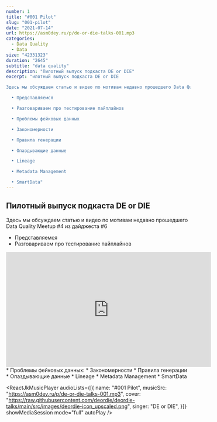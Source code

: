 ```yaml
---
number: 1
title: "#001 Pilot"
slug: "001-pilot"
date: "2021-07-14"
url: https://asm0dey.ru/p/de-or-die-talks-001.mp3
categories:
  - Data Quality
  - Data
size: "42331323"
duration: "2645"
subtitle: "data quality"
description: "Пилотный выпуск подкаста DE or DIE"
excerpt: "илотный выпуск подкаста DE or DIE

Здесь мы обсуждаем статью и видео по мотивам недавно прошедшего Data Quality Meetup #4 из дайджеста #6

  • Представляемся

  • Разговариваем про тестирование пайплайнов

  • Проблемы фейковых данных

  • Закономерности

  • Правила генерации

  • Опаздывающие данные

  • Lineage

  • Metadata Management

  • SmartData"
---
```


## Пилотный выпуск подкаста DE or DIE

Здесь мы обсуждаем статью и видео по мотивам недавно прошедшего <OutboundLink href="https://www.datafold.com/blog/data-quality-meetup-4/">Data Quality Meetup #4</OutboundLink> из <OutboundLink href="https://digest.deordie.org/06_Pipeline_vibes//">дайджеста #6</OutboundLink>

* Представляемся
* Разговариваем про тестирование пайплайнов
<iframe width="560" height="315" src="https://www.youtube.com/embed/W2MWf2uepqk" title="YouTube video player"
        frameborder="0" allow="accelerometer; autoplay; clipboard-write; encrypted-media; gyroscope; picture-in-picture"
        allowfullscreen></iframe>
* Проблемы фейковых данных:
* Закономерности
* Правила генерации
* Опаздывающие данные
* Lineage
* Metadata Management
* <OutboundLink href="//smartdataconf.ru///">SmartData</OutboundLink>

<ReactJkMusicPlayer
  audioLists={[{
    name: "#001 Pilot",
    musicSrc: "https://asm0dey.ru/p/de-or-die-talks-001.mp3",
    cover: "https://raw.githubusercontent.com/deordie/deordie-talks/main/src/images/deordie-icon_upscaled.png",
    singer: "DE or DIE",
  }]}
  showMediaSession
  mode="full"
  autoPlay
/>
